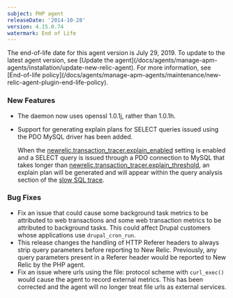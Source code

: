 ```yaml
---
subject: PHP agent
releaseDate: '2014-10-28'
version: 4.15.0.74
watermark: End of Life
---
```


<Callout variant="important">
  The end-of-life date for this agent version is July 29, 2019. To update to the latest agent version, see [Update the agent](/docs/agents/manage-apm-agents/installation/update-new-relic-agent). For more information, see [End-of-life policy](/docs/agents/manage-apm-agents/maintenance/new-relic-agent-plugin-end-life-policy).
</Callout>

### New Features

* The daemon now uses openssl 1.0.1j, rather than 1.0.1h.
* Support for generating explain plans for SELECT queries issued using the PDO MySQL driver has been added.

  When the [newrelic.transaction_tracer.explain_enabled](https://docs.newrelic.com/docs/agents/php-agent/configuration/php-agent-newrelicini-settings#inivar-tt-epenabled) setting is enabled and a SELECT query is issued through a PDO connection to MySQL that takes longer than [newrelic.transaction_tracer.explain_threshold](https://docs.newrelic.com/docs/agents/php-agent/configuration/php-agent-newrelicini-settings#inivar-tt-epthreshold), an explain plan will be generated and will appear within the query analysis section of the [slow SQL trace](https://docs.newrelic.com/docs/apm/applications-menu/monitoring/database-and-slow-sql-dashboard#db_slowsql).

### Bug Fixes

* Fix an issue that could cause some background task metrics to be attributed to web transactions and some web transaction metrics to be attributed to background tasks. This could affect Drupal customers whose applications use `drupal_cron_run`.
* This release changes the handling of HTTP Referer headers to always strip query parameters before reporting to New Relic. Previously, any query parameters present in a Referer header would be reported to New Relic by the PHP agent.
* Fix an issue where urls using the file: protocol scheme with `curl_exec()` would cause the agent to record external metrics. This has been corrected and the agent will no longer treat file urls as external services.
